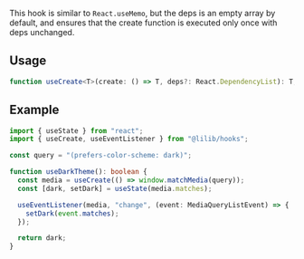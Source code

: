 This hook is similar to `React.useMemo`, but the deps is an empty array by default, and ensures that the create function is executed only once with deps unchanged.

## Usage

```ts
function useCreate<T>(create: () => T, deps?: React.DependencyList): T;
```

## Example

```ts
import { useState } from "react";
import { useCreate, useEventListener } from "@lilib/hooks";

const query = "(prefers-color-scheme: dark)";

function useDarkTheme(): boolean {
  const media = useCreate(() => window.matchMedia(query));
  const [dark, setDark] = useState(media.matches);

  useEventListener(media, "change", (event: MediaQueryListEvent) => {
    setDark(event.matches);
  });

  return dark;
}
```
